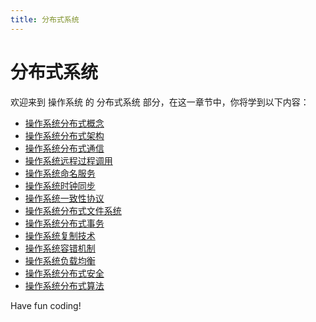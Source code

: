 ```yaml
---
title: 分布式系统
---
```


# 分布式系统

欢迎来到 操作系统 的 分布式系统 部分，在这一章节中，你将学到以下内容：

- [操作系统分布式概念](./0-operating-system-distributed-concepts.mdx)
- [操作系统分布式架构](./1-operating-system-distributed-architecture.mdx)
- [操作系统分布式通信](./2-operating-system-distributed-communications.mdx)
- [操作系统远程过程调用](./3-operating-system-remote-procedure-call.mdx)
- [操作系统命名服务](./4-operating-system-naming-service.mdx)
- [操作系统时钟同步](./5-operating-system-clock-synchronization.mdx)
- [操作系统一致性协议](./6-operating-system-consistency-protocol.mdx)
- [操作系统分布式文件系统](./7-operating-system-distributed-file-system.mdx)
- [操作系统分布式事务](./8-operating-system-distributed-transactions.mdx)
- [操作系统复制技术](./9-operating-system-replication-technology.mdx)
- [操作系统容错机制](./10-operating-system-fault-tolerance.mdx)
- [操作系统负载均衡](./11-operating-system-load-balancing.mdx)
- [操作系统分布式安全](./12-operating-system-distributed-security.mdx)
- [操作系统分布式算法](./13-operating-system-distributed-algorithm.mdx)

Have fun coding!